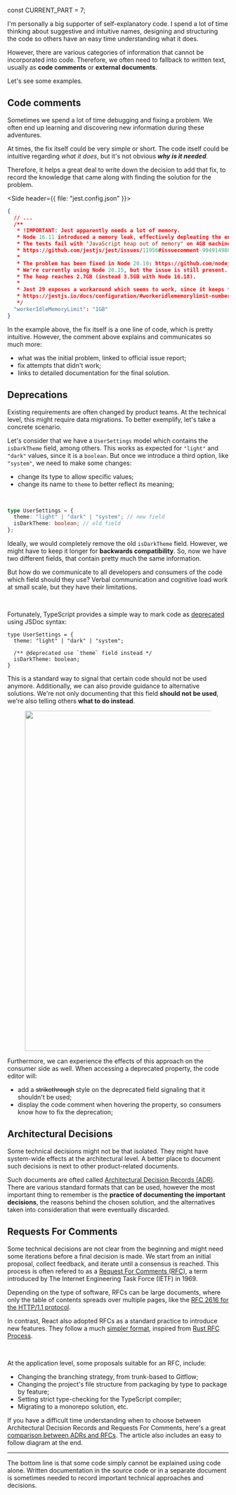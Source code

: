 



const CURRENT_PART = 7;


<TOC current={CURRENT_PART} />

I'm personally a big supporter of self-explanatory code. I spend a lot of time thinking about suggestive and intuitive names, designing and structuring the code so others have an easy time understanding what it does.

However, there are various categories of information that cannot be incorporated into code. Therefore, we often need to fallback to written text, usually as **code comments** or **external documents**.

Let's see some examples.

## Code comments

Sometimes we spend a lot of time debugging and fixing a problem. We often end up learning and discovering new information during these adventures.

At times, the fix itself could be very simple or short. The code itself could be intuitive regarding _what it does_, but it's not obvious _**why is it needed**_.

Therefore, it helps a great deal to write down the decision to add that fix, to record the knowledge that came along with finding the solution for the problem.

<Side header={{ file: "jest.config.json" }}>

```json
{
  // ...
  /**
   * !IMPORTANT: Jest apparently needs a lot of memory.
   * Node 16.11 introduced a memory leak, effectively depleating the entire heap.
   * The tests fail with "JavaScript heap out of memory" on 4GB machines, and sometimes even on 8GB.
   * https://github.com/jestjs/jest/issues/11956#issuecomment-994914988
   *
   * The problem has been fixed in Node 20.10: https://github.com/nodejs/node/releases/tag/v20.10.0
   * We're currently using Node 20.15, but the issue is still present.
   * The heap reaches 2.7GB (instead 3.5GB with Node 16.18).
   *
   * Jest 29 exposes a workaround which seems to work, since it keeps the heap at a constant value:
   * https://jestjs.io/docs/configuration/#workeridlememorylimit-numberstring
   */
  "workerIdleMemoryLimit": "1GB"
}
```

</Side>

In the example above, the fix itself is a one line of code, which is pretty intuitive. However, the comment above explains and communicates so much more:

- what was the initial problem, linked to official issue report;
- fix attempts that didn't work;
- links to detailed documentation for the final solution.

## Deprecations

Existing requirements are often changed by product teams. At the technical level, this might require data migrations. To better exemplify, let's take a concrete scenario.

Let's consider that we have a `UserSettings` model which contains the `isDarkTheme` field, among others. This works as expected for `"light"` and `"dark"` values, since it is a `boolean`. But once we introduce a third option, like `"system"`, we need to make some changes:

- change its type to allow specific values;
- change its name to `theme` to better reflect its meaning;

<br />

```ts
type UserSettings = {
  theme: "light" | "dark" | "system"; // new field
  isDarkTheme: boolean; // old field
};
```

Ideally, we would completely remove the old `isDarkTheme` field. However, we might have to keep it longer for **backwards compatibility**. So, now we have two different fields, that contain pretty much the same information.

But how do we communicate to all developers and consumers of the code which field should they use? Verbal communication and cognitive load work at small scale, but they have their limitations.

<br />

Fortunately, TypeScript provides a simple way to mark code as [deprecated](https://www.typescriptlang.org/docs/handbook/jsdoc-supported-types.html#deprecated) using JSDoc syntax:

```ts{5}
type UserSettings = {
  theme: "light" | "dark" | "system";

  /** @deprecated use `theme` field instead */
  isDarkTheme: boolean;
}
```

This is a standard way to signal that certain code should not be used anymore. Additionally, we can also provide guidance to alternative solutions. We're not only documenting that this field **should not be used**, we're also telling others **what to do instead**.

<Figure background={"#fff"}>
  <Image src={deprecation} width="2388 " height="774" />
</Figure>

Furthermore, we can experience the effects of this approach on the consumer side as well. When accessing a deprecated property, the code editor will:

- add a ~~strikethrough~~ style on the deprecated field signaling that it shouldn't be used;
- display the code comment when hovering the property, so consumers know how to fix the deprecation;

## Architectural Decisions

Some technical decisions might not be that isolated. They might have system-wide effects at the architectural level. A better place to document such decisions is next to other product-related documents.

Such documents are ofted called [Architectural Decision Records (ADR)](https://adr.github.io/). There are various standard formats that can be used, however the most important thing to remember is the **practice of documenting the important decisions**, the reasons behind the chosen solution, and the alternatives taken into consideration that were eventually discarded.

## Requests For Comments

Some technical decisions are not clear from the beginning and might need some iterations before a final decision is made. We start from an initial proposal, collect feedback, and iterate until a consensus is reached. This process is often refered to as a [Request For Comments (RFC)](https://www.ietf.org/process/rfcs/), a term introduced by The Internet Engineering Task Force (IETF) in 1969.

Depending on the type of software, RFCs can be large documents, where only the table of contents spreads over multiple pages, like the [RFC 2616 for the HTTP/1.1 protocol](https://www.rfc-editor.org/rfc/rfc2616).

In contrast, React also adopted RFCs as a standard practice to introduce new features. They follow a much [simpler format](https://github.com/reactjs/rfcs/blob/main/0000-template.md), inspired from [Rust RFC Process](https://github.com/rust-lang/rfcs).

<br />

At the application level, some proposals suitable for an RFC, include:

- Changing the branching strategy, from trunk-based to Gitflow;
- Changing the project's file structure from packaging by type to package by feature;
- Setting strict type-checking for the TypeScript compiler;
- Migrating to a monorepo solution, etc.

If you have a difficult time understanding when to choose between Architectural Decision Records and Requests For Comments, here's a great [comparison between ADRs and RFCs](https://www.linkedin.com/pulse/power-rfcs-adrs-engineering-managing-change-feedback-arvidsson-exn8f/). The article also includes an easy to follow diagram at the end.

---

The bottom line is that some code simply cannot be explained using code alone. Written documentation in the source code or in a separate document is sometimes needed to record important technical approaches and decisions.
